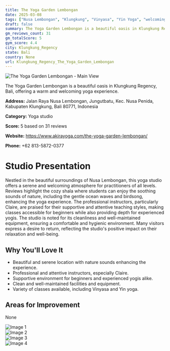 ```yaml
---
title: The Yoga Garden Lembongan
date: 2025-03-08
tags: ["Nusa Lembongan", "Klungkung", "Vinyasa", "Yin Yoga", "welcoming atmosphere", "clean facilities", "Klungkung Regency"]  
draft: false
summary: The Yoga Garden Lembongan is a beautiful oasis in Klungkung Regency, Bali, offering a warm and welcoming yoga experience.
gm_reviews_count: 31
gm_totalScore: 5
gym_score: 4.4
city: Klungkung_Regency
state: Bali
country: None
url: Klungkung_Regency_The_Yoga_Garden_Lembongan
---
```


<div className="aspect-[16/9] relative my-8">
  <img 
    src="https://lh3.googleusercontent.com/gps-cs-s/AB5caB9mb-V3sWEg0kp1E4K_Vspp8kxaYQvWQYjqAs76a_RpnhkBgUHZ086CNW8rXQDYySs3WTSS1Mud6iQHd8_QWgeR8q6SNqjmMrhpRJ_C1QmSKVpq_DnyT9zf4lq5eLs_NUP2phhe=w1920-h1080-k-no"
    alt="The Yoga Garden Lembongan - Main View"
    className="object-cover absolute inset-0 w-full h-full rounded-lg"
  />
</div>

The Yoga Garden Lembongan is a beautiful oasis in Klungkung Regency, Bali, offering a warm and welcoming yoga experience.

**Address:** Jalan Raya Nusa Lembongan, Jungutbatu, Kec. Nusa Penida, Kabupaten Klungkung, Bali 80771, Indonesia

**Category:** Yoga studio

**Score:** 5 based on 31 reviews

**Website:** https://www.akirayoga.com/the-yoga-garden-lembongan/

**Phone:** +62 813-5872-0377

# Studio Presentation

Nestled in the beautiful surroundings of Nusa Lembongan, this yoga studio offers a serene and welcoming atmosphere for practitioners of all levels. Reviews highlight the cozy shala where students can enjoy the soothing sounds of nature, including the gentle ocean waves and birdsong, enhancing the yoga experience. The professional instructors, particularly Claire, are praised for their supportive and attentive teaching styles, making classes accessible for beginners while also providing depth for experienced yogis. The studio is noted for its cleanliness and well-maintained equipment, ensuring a comfortable and hygienic environment. Many visitors express a desire to return, reflecting the studio's positive impact on their relaxation and well-being.

## Why You'll Love It

- Beautiful and serene location with nature sounds enhancing the experience.
- Professional and attentive instructors, especially Claire.
- Supportive environment for beginners and experienced yogis alike.
- Clean and well-maintained facilities and equipment.
- Variety of classes available, including Vinyasa and Yin yoga.

## Areas for Improvement

None

<div className="grid grid-cols-1 xl:grid-cols-2 gap-4 my-8">
<div className="aspect-[4/3] relative"><img src="https://lh3.googleusercontent.com/p/AF1QipO8hklndLPl-uk5srQ1xHOb4eolwCtTbl7ocLfV=w1920-h1080-k-no" alt="Image 1" className="object-cover absolute inset-0 w-full h-full rounded-lg" /></div>
<div className="aspect-[4/3] relative"><img src="https://lh3.googleusercontent.com/gps-cs-s/AB5caB_DMqLA-7GNNpWCp1GR0I34MHf2tf4z0wSf5EfzPNCTVRR4gK5v9AlKuH9vlL4PqFagntrEExJXUH7d6p0dBQOgi6euwqGrwim-AFixBgVpWg5s1CDgwPWsWfo8Hx2TWwGAbjKj=w1920-h1080-k-no" alt="Image 2" className="object-cover absolute inset-0 w-full h-full rounded-lg" /></div>
<div className="aspect-[4/3] relative"><img src="https://lh5.googleusercontent.com/p/AF1QipNG_qMnaQ_Sic9u6OY1azhG0RuxN2Y0ND9G44g2=w1920-h1080-k-no" alt="Image 3" className="object-cover absolute inset-0 w-full h-full rounded-lg" /></div>
<div className="aspect-[4/3] relative"><img src="https://lh5.googleusercontent.com/p/AF1QipPIKwY3hzoklBEQEQwWVs7ChXd2_byEkJOi3j9y=w1920-h1080-k-no" alt="Image 4" className="object-cover absolute inset-0 w-full h-full rounded-lg" /></div>
</div>